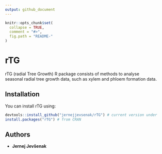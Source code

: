 ```yaml
---
output: github_document
---
```


<!-- README.md is generated from README.Rmd. Please edit that file -->

```r
knitr::opts_chunk$set(
  collapse = TRUE,
  comment = "#>",
  fig.path = "README-"
)
```

# rTG

rTG (radial Tree Growth) R package consists of methods to analyse seasonal radial tree growth data, such as xylem and phloem formation data.

## Installation

You can install rTG using:
```r
devtools::install_github("jernejjevsenak/rTG") # current version under development form GitHub
install.packages("rTG") # from CRAN
```

## Authors
* **Jernej Jevšenak**

